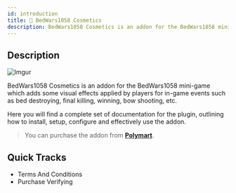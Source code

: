 ```yaml
---
id: introduction
title: 🔮 BedWars1058 Cosmetics
description: BedWars1058 Cosmetics is an addon for the BedWars1058 mini-game which adds some visual effects applied by players for in-game events such as bed destroying, final killing, winning, bow shooting, etc.
---
```

 
<head>
    <title>BedWars1058 Cosmetics 🔮</title>
    <meta name="title" content="BedWars1058 Cosmetics 🔮"/>
    <meta name="theme-color" content="#ffbf00"/>
    <meta property="og:image" content="https://docs.mher.club/img/products/cosmetics.png"/>
    <meta property="og:type" content="image/png"/>
    <meta property="og:image:width" content="72"/>
    <meta property="og:image:height" content="72"/>
</head>

## Description

![Imgur](https://imgur.com/HrwOytG.png)

BedWars1058 Cosmetics is an addon for the BedWars1058 mini-game which adds some visual effects applied by players for in-game events such as bed destroying, final killing, winning, bow shooting, etc.

Here you will find a complete set of documentation for the plugin, outlining how to install, setup, configure and effectively use the addon.

> You can purchase the addon from **[Polymart](https://polymart.org/r/1619)**.

## Quick Tracks

* Terms And Conditions
* Purchase Verifying